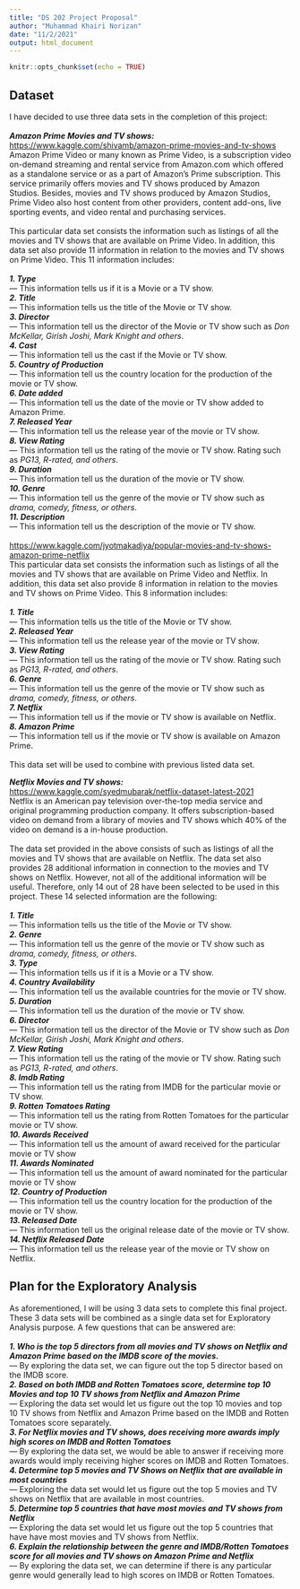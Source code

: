 ```yaml
---
title: "DS 202 Project Proposal"
author: "Muhammad Khairi Norizan"
date: "11/2/2021"
output: html_document
---
```


```r
knitr::opts_chunk$set(echo = TRUE)
```

## Dataset

I have decided to use three data sets in the completion of this project:\
\
***Amazon Prime Movies and TV shows:*** \
<https://www.kaggle.com/shivamb/amazon-prime-movies-and-tv-shows>\
Amazon Prime Video or many known as Prime Video, is a subscription video on-demand streaming and rental service from Amazon.com which offered as a standalone service or as a part of Amazon's Prime subscription. This service primarily offers movies and TV shows produced by Amazon Studios. Besides, movies and TV shows produced by Amazon Studios, Prime Video also host content from other providers, content add-ons, live sporting events, and video rental and purchasing services. \
\
This particular data set consists the information such as listings of all the movies and TV shows that are available on Prime Video. In addition, this data set also provide 11 information in relation to the movies and TV shows on Prime Video. This 11 information includes: \
\
***1. Type***\
--- This information tells us if it is a Movie or a TV show. \
***2. Title***\
--- This information tells us the title of the Movie or TV show. \
***3. Director***\
--- This information tell us the director of the Movie or TV show such as *Don McKellar, Girish Joshi, Mark Knight and others*.\
***4. Cast***\
--- This information tell us the cast if the Movie or TV show.\
***5. Country of Production***\
--- This information tell us the country location for the production of the movie or TV show.\
***6. Date added***\
--- This information tell us the date of the movie or TV show added to Amazon Prime.\
***7. Released Year ***\
--- This information tell us the release year of the movie or TV show.\
***8. View Rating***\
--- This information tell us the rating of the movie or TV show. Rating such as *PG13, R-rated, and others*.\
***9. Duration***\
--- This information tell us the duration of the movie or TV show.\
***10. Genre***\
--- This information tell us the genre of the movie or TV show such as *drama, comedy, fitness, or others*.\
***11. Description***\
--- This information tell us the description of the movie or TV show.\
\
<https://www.kaggle.com/jyotmakadiya/popular-movies-and-tv-shows-amazon-prime-netflix>\
This particular data set consists the information such as listings of all the movies and TV shows that are available on Prime Video and Netflix. In addition, this data set also provide 8 information in relation to the movies and TV shows on Prime Video. This 8 information includes: \
\
***1. Title***\
--- This information tells us the title of the Movie or TV show. \
***2. Released Year ***\
--- This information tell us the release year of the movie or TV show.\
***3. View Rating***\
--- This information tell us the rating of the movie or TV show. Rating such as *PG13, R-rated, and others*.\
***6. Genre***\
--- This information tell us the genre of the movie or TV show such as *drama, comedy, fitness, or others*.\
***7. Netflix***\
--- This information tell us if the movie or TV show is available on Netflix.\
***8. Amazon Prime***\
--- This information tell us if the movie or TV show is available on Amazon Prime.\
\
This data set will be used to combine with previous listed data set.\


***Netflix Movies and TV shows:*** \
<https://www.kaggle.com/syedmubarak/netflix-dataset-latest-2021>\
Netflix is an American pay television over-the-top media service and original programming production company. It offers subscription-based video on demand from a library of movies and TV shows which 40% of the video on demand is a in-house production.\
\
The data set provided in the above consists of such as listings of all the movies and TV shows that are available on Netflix. The data set also provides 28 additional information in connection to the movies and TV shows on Netflix. However, not all of the additional information will be useful. Therefore, only 14 out of 28 have been selected to be used in this project. These 14 selected information are the following:\
\
***1. Title***\
--- This information tells us the title of the Movie or TV show. \
***2. Genre***\
--- This information tell us the genre of the movie or TV show such as *drama, comedy, fitness, or others*.\
***3. Type***\
--- This information tells us if it is a Movie or a TV show. \
***4. Country Availability***\
--- This information tell us the available countries for the movie or TV show.\
***5. Duration***\
--- This information tell us the duration of the movie or TV show.\
***6. Director***\
--- This information tell us the director of the Movie or TV show such as *Don McKellar, Girish Joshi, Mark Knight and others*.\
***7. View Rating***\
--- This information tell us the rating of the movie or TV show. Rating such as *PG13, R-rated, and others*.\
***8. Imdb Rating***\
--- This information tell us the rating from IMDB for the particular movie or TV show.\
***9. Rotten Tomatoes Rating***\
--- This information tell us the rating from Rotten Tomatoes for the particular movie or TV show.\
***10. Awards Received***\
--- This information tell us the amount of award received for the particular movie or TV show\
***11. Awards Nominated***\
--- This information tell us the amount of award nominated for the particular movie or TV show\
***12. Country of Production***\
--- This information tell us the country location for the production of the movie or TV show.\
***13. Released Date ***\
--- This information tell us the original release date of the movie or TV show.\
***14. Netflix Released Date ***\
--- This information tell us the release year of the movie or TV show on Netflix.\

## Plan for the Exploratory Analysis
As aforementioned, I will be using 3 data sets to complete this final project. These 3 data sets will be combined as a single data set for Exploratory Analysis purpose. A few questions that can be answered are:\
\
***1. Who is the top 5 directors from all movies and TV shows on Netflix and Amazon Prime based on the IMDB score of the movies.***\
--- By exploring the data set, we can figure out the top 5 director based on the IMDB score.\
***2. Based on both IMDB and Rotten Tomatoes score, determine top 10 Movies and top 10 TV shows from Netflix and Amazon Prime***\
--- Exploring the data set would let us figure out the top 10 movies and top 10 TV shows from Netflix and Amazon Prime based on the IMDB and Rotten Tomatoes score separately.\
***3. For Netflix movies and TV shows, does receiving more awards imply high scores on IMDB and Rotten Tomatoes***\
--- By exploring the data set, we would be able to answer if receiving more awards would imply receiving higher scores on IMDB and Rotten Tomatoes.\
***4. Determine top 5 movies and TV Shows on Netflix that are available in most countries***\
--- Exploring the data set would let us figure out the top 5 movies and TV shows on Netflix that are available in most countries.\
***5. Determine top 5 countries that have most movies and TV shows from Netflix***\
--- Exploring the data set would let us figure out the top 5 countries that have have most movies and TV shows from Netflix.\
***6. Explain the relationship between the genre and IMDB/Rotten Tomatoes score for all movies and TV shows on Amazon Prime and Netflix***\
--- By exploring the data set, we can determine if there is any particular genre would generally lead to high scores on IMDB or Rotten Tomatoes.\
\
